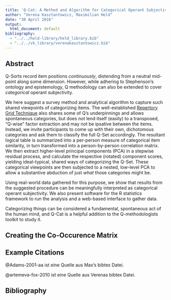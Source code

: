 ```yaml
---
title: 'Q-Cat: A Method and Algorithm for Categorical Operant Subjectivity'
author: "Verena Kasztantowicz, Maximilian Held"
date: "30 April 2016"
output:
  html_document: default
bibliography: 
  - "../../held-library/held_library.bib"
  - "../../vk_library/verenakasztantowicz.bib"
---
```


## Abstract

Q-Sorts record item positions *continuously*, distending from a neutral mid-point along some dimension. 
However, while adhering to Stephenson's ontology and epistemology, Q methodology can also be extended to cover *categorical* operant subjectivity.

We here suggest a survey method and analytical algorithm to capture such shared viewpoints of categorizing items.
The well-established [Repertory Grid Technique](https://en.wikipedia.org/wiki/Repertory_grid) also shares some of Q's underpinnings and allows spontaneous categories, but does not lend itself (easily) to a transposed, "Q-wise" factor extraction and may not be ipsative between the items. 
Instead, we invite participants to come up with their own, dichotomous categories and ask them to classify the full Q-Set accordingly.
The resultant logical table is summarized into a per-person measure of categorical item similarity, in turn transformed into a person-by-person correlation matrix.
We then extract higher-level principal components (PCA) in a stepwise residual process, and calculate the respective (rotated) component scores, yielding ideal-typical, shared ways of categorizing the Q-Set.
These categorical viewpoints are then subjected to a nested, low-level PCA to allow a substantive abduction of just *what* those categories might be.

Using real-world data gathered for this purpose, we show that results from the suggested procedure can be meaningfully interpreted as categorical operant subjectivity.
We also present software for the R statistics framework to run the analysis and a web-based interface to gather data.

Categorizing things can be considered a fundamental, spontaneous act of the human mind, and Q-Cat is a helpful addition to the Q-methodologists toolkit to study it.


## Creating the Co-Occurence Matrix




## Example Citations

@Adams-2001-aa ist eine Quelle aus Max's bibtex Datei.

@artemeva-fox-2010 ist eine Quelle aus Verenas bibtex Datei.

## Bibliography
